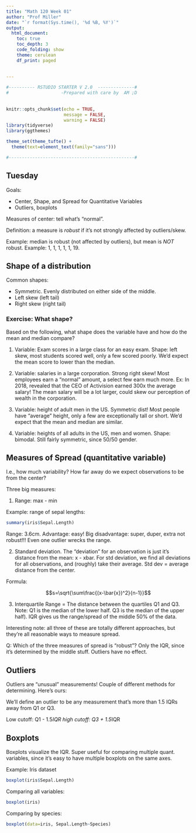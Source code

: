 ```yaml
---
title: "Math 120 Week 01"
author: "Prof Miller"
date: "`r format(Sys.time(), '%d %B, %Y')`"
output: 
  html_document:
    toc: true
    toc_depth: 3
    code_folding: show
    theme: cerulean
    df_print: paged
  
  
---
```


```r

#---------- RSTUDIO STARTER V 2.0  --------------#
#                    -Prepared with care by  AM ;D
                
                                                                          
knitr::opts_chunk$set(echo = TRUE, 
                      message = FALSE, 
                      warning = FALSE)      
library(tidyverse)                
library(ggthemes)                    

theme_set(theme_tufte() +                                     
  theme(text=element_text(family="sans")))  

#------------------------------------------------#
```












## Tuesday

Goals:

- Center, Shape, and Spread for Quantitative Variables
- Outliers, boxplots

Measures of center:  tell what's "normal".  

Definition:  a measure is *robust* if it's not strongly affected by outliers/skew.

Example: median is robust (not affected by outliers), but mean is *NOT* robust.  Example: 1, 1, 1, 1, 1, 19.  

## Shape of a distribution

Common shapes:

- Symmetric.  Evenly distributed on either side of the middle.
- Left skew (left tail)
- Right skew (right tail)

### Exercise:  What shape?

Based on the following, what shape does the variable have and how do the mean and median compare?

1)  Variable:  Exam scores in a large class for an easy exam.  Shape:  left skew, most students scored well, only a few scored poorly.  We'd expect the mean score to lower than the median.  

2)  Variable:  salaries in a large corporation.  Strong right skew!  Most employees earn a "normal" amount, a select few earn much more.  Ex:  In 2018, revealed that the CEO of Activision earned 300x the average salary!  The mean salary will be a lot larger, could skew our perception of wealth in the corporation.

3)  Variable:  height of adult men in the US.  Symmetric dist!  Most people have "average" height, only a few are exceptionally tall or short.  We'd expect that the mean and median are similar.

4)  Variable:  heights of all adults in the US, men and women.  Shape:   bimodal.  Still fairly symmetric, since 50/50 gender.  

## Measures of Spread (quantitative variable)

I.e., how much variability?  How far away do we expect observations to be from the center?

Three big measures:

1) Range:  max - min

Example:  range of sepal lengths:

```r
summary(iris$Sepal.Length)
```

Range:  3.6cm.  Advantage:  easy!  Big disadvantage:  super, duper, extra not robust!!!  Even one outlier wrecks the range.  

2) Standard deviation.  The "deviation" for an observation is just it's distance from the mean:  x - xbar.  For std deviation, we find all deviations for all observations, and (roughly) take their average.  Std dev = average distance from the center. 

Formula:

$$s=\sqrt{\sum\frac{(x-\bar{x})^2}{n-1}}$$

3) Interquartile Range = The distance between the quartiles Q1 and Q3.  Note:  Q1 is the median of the lower half.  Q3 is the median of the upper half). IQR gives us the range/spread of the middle 50% of the data.  

Interesting note:  all three of these are totally different approaches, but they're all reasonable ways to measure spread.  

Q:  Which of the three measures of spread is "robust"?  Only the IQR, since it's determined by the middle stuff.  Outliers have no effect.  

## Outliers

Outliers are "unusual" measurements!  Couple of different methods for determining.  Here's ours:  

We'll define an outlier to be any measurement that's more than 1.5 IQRs away from Q1 or Q3.

Low cutoff:  Q1 - 1.5*IQR
high cutoff: Q3 + 1.5*IQR

## Boxplots

Boxplots visualize the IQR.  Super useful for comparing multiple quant. variables, since it's easy to have multiple boxplots on the same axes.

Example:  Iris dataset

```r
boxplot(iris$Sepal.Length)
```


Comparing all variables:
```r
boxplot(iris)
```

Comparing by species:
```r
boxplot(data=iris, Sepal.Length~Species)
```



















